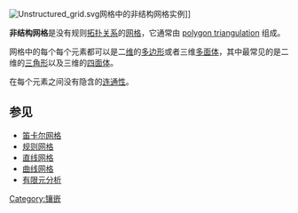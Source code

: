 [[File:Unstructured_grid.svg|thumb]]网格中的非结构网格实例]]

'''非结构网格'''是没有规则[[拓扑学|拓扑关系]]的[[网格|网格]]，它通常由 [[polygon_triangulation|polygon triangulation]] 组成。

网格中的每个每个元素都可以是二[[维|维]]的[[多边形|多边形]]或者三维[[多面体|多面体]]，其中最常见的是二维的[[三角形|三角形]]以及三维的[[四面体|四面体]]。

在每个元素之间没有隐含的[[连通性|连通性]]。
<!-- Unsourced image removed: [[File:unstructuredgrid.png|File:unstructuredgrid.png]] -->

==参见==
*[[笛卡尔网格|笛卡尔网格]]
*[[规则网格|规则网格]]
*[[直线网格|直线网格]]
*[[曲线网格|曲线网格]]
*[[有限元分析|有限元分析]]

[[Category:镶嵌|Category:镶嵌]]